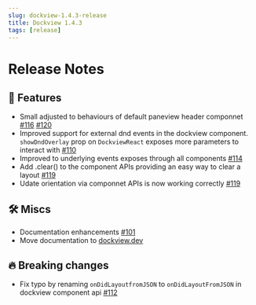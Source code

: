 ```yaml
---
slug: dockview-1.4.3-release
title: Dockview 1.4.3
tags: [release]
---
```


# Release Notes

## 🚀 Features

-   Small adjusted to behaviours of default paneview header componnet [#116](https://github.com/mathuo/dockview/pull/116) [#120](https://github.com/mathuo/dockview/pull/120)
-   Improved support for external dnd events in the dockview component. `showDndOverlay` prop on `DockviewReact` exposes more parameters to interact with [#110](https://github.com/mathuo/dockview/pull/110)
-   Improved to underlying events exposes through all components [#114](https://github.com/mathuo/dockview/pull/114)
-   Add .clear() to the component APIs providing an easy way to clear a layout [#119](https://github.com/mathuo/dockview/pull/119)
-   Udate orientation via componnet APIs is now working correctly [#119](https://github.com/mathuo/dockview/pull/119)

## 🛠 Miscs

-   Documentation enhancements [#101](https://github.com/mathuo/dockview/pull/101)
-   Move documentation to [dockview.dev](https://dockview.dev)

## 🔥 Breaking changes

-   Fix typo by renaming `onDidLayoutfromJSON` to `onDidLayoutFromJSON` in dockview component api [#112](https://github.com/mathuo/dockview/pull/112/files)
